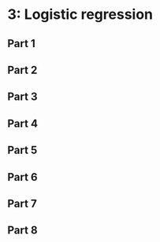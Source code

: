 # 3: Logistic regression

## Part 1 
## Part 2
## Part 3
## Part 4
## Part 5
## Part 6
## Part 7
## Part 8
```r


```